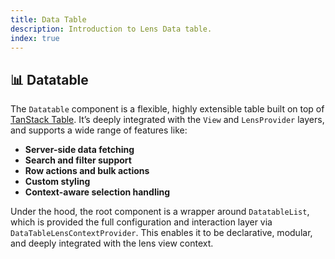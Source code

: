```yaml
---
title: Data Table
description: Introduction to Lens Data table.
index: true
---
```


## 📊 Datatable

The `Datatable` component is a flexible, highly extensible table built on top of [TanStack Table](https://tanstack.com/table). It’s deeply integrated with the `View` and `LensProvider` layers, and supports a wide range of features like:

- **Server-side data fetching**
- **Search and filter support**
- **Row actions and bulk actions**
- **Custom styling**
- **Context-aware selection handling**

Under the hood, the root component is a wrapper around `DatatableList`, which is provided the full configuration and interaction layer via `DataTableLensContextProvider`. This enables it to be declarative, modular, and deeply integrated with the lens view context.

<Cards>
  <Card title="Props" href="/docs/lens/datatable/props" />
  <Card title="Usage" href="/docs/lens/datatable/usage" />
  <Card title="Context" href="/docs/lens/datatable/context" />
  <Card title="Styling" href="/docs/lens/datatable/styling" />
  <Card title="Cell Actions" href="/docs/lens/datatable/cell-actions" />
  <Card title="Actions Column" href="/docs/lens/datatable/actions-column" />
</Cards>
